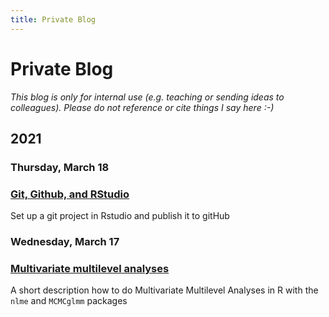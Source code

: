 ```yaml
---
title: Private Blog
---
```


# Private Blog

*This blog is only for internal use (e.g. teaching or sending ideas to colleagues). Please do not reference or cite things I say here :-)*

<h2 class = 'blog_year'>2021</h2>

<h3 class = 'blog_date'>Thursday, March 18</h3>

<h3 class = 'blog_link'><a href = './posts/git_github.html'><p class = 'blog_title'>Git, Github, and RStudio</p></a></h3>

<p class = 'blog_abstract'>Set up a git project in Rstudio and publish it to gitHub</p>

<h3 class = 'blog_date'>Wednesday, March 17</h3>

<h3 class = 'blog_link'><a href = './posts/multivariate_multilevel.html'><p class = 'blog_title'>Multivariate multilevel analyses</p></a></h3>

<p class = 'blog_abstract'>A short description how to do Multivariate Multilevel Analyses in R with the `nlme` and `MCMCglmm` packages</p>

